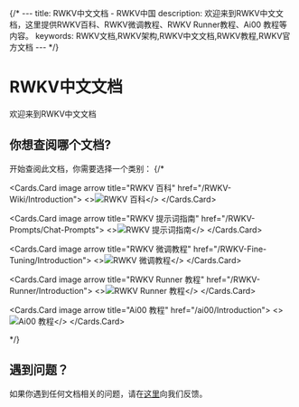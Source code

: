 {/* ---
title: RWKV中文文档 - RWKV中国
description: 欢迎来到RWKV中文文档，这里提供RWKV百科、RWKV微调教程、RWKV Runner教程、Ai00 教程等内容。
keywords: RWKV文档,RWKV架构,RWKV中文文档,RWKV教程,RWKV官方文档
--- */}


# RWKV中文文档
 
欢迎来到RWKV中文文档


## 你想查阅哪个文档?

开始查阅此文档，你需要选择一个类别：
{/* <Cards num={3}>

   <Cards.Card image arrow title="RWKV 百科" href="/RWKV-Wiki/Introduction">
    <>![RWKV 百科](./rwkv-wiki-cover.png)</>
  </Cards.Card>

  <Cards.Card image arrow title="RWKV 提示词指南" href="/RWKV-Prompts/Chat-Prompts">
    <>![RWKV 提示词指南](./rwkv-prompts-cover.png)</>
  </Cards.Card>

  <Cards.Card image arrow title="RWKV 微调教程" href="/RWKV-Fine-Tuning/Introduction">
    <>![RWKV 微调教程](./rwkv-finetune-cover.png)</>
  </Cards.Card>


  <Cards.Card image arrow title="RWKV Runner 教程" href="/RWKV-Runner/Introduction">
     <>![RWKV Runner 教程](./rwkv-runner-cover.png)</>
  </Cards.Card>

   <Cards.Card image arrow title="Ai00 教程" href="/ai00/Introduction">
    <>![Ai00 教程](./ai00-cover.png)</>
  </Cards.Card>

</Cards> */}


<CustomCard />

## 遇到问题？

如果你遇到任何文档相关的问题，请在[这里](mailto:qilongluo@rwkvos.com)向我们反馈。